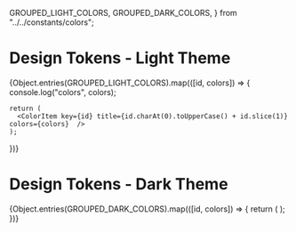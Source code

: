   GROUPED_LIGHT_COLORS,
  GROUPED_DARK_COLORS,
} from "../../constants/colors";

# Design Tokens - Light Theme

<ColorPalette hideColorCode>
  {Object.entries(GROUPED_LIGHT_COLORS).map(([id, colors]) => {
    console.log("colors", colors);

    return (
      <ColorItem key={id} title={id.charAt(0).toUpperCase() + id.slice(1)} colors={colors}  />
    );

})}

</ColorPalette>

# Design Tokens - Dark Theme

<ColorPalette hideColorCode>
  {Object.entries(GROUPED_DARK_COLORS).map(([id, colors]) => {
    return (
      <ColorItem
        key={id}
        title={id.charAt(0).toUpperCase() + id.slice(1)}
        colors={colors}
      />
    );
  })}
</ColorPalette>
